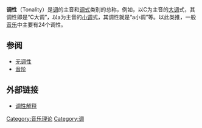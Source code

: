 {{无来源|time=2022-5-6}}
'''调性'''（Tonality）是[[调|调]]的主音和[[调式|调式]]类别的总称，例如，以C为主音的[[大调|大调]]式，其调性即是“C大调”，以a为主音的[[小调|小调]]式，其调性就是“a小调”等。以此类推，一般[[音乐|音乐]]中主要有24个调性。

==参阅==
*[[无调音乐|无调性]]
*[[音阶|音阶]]

== 外部链接 ==
* [http://www.bh2000.net/heavengate/primaryschool/zxj/zjsd11.htm 调性解释]{{Wayback|url=http://www.bh2000.net/heavengate/primaryschool/zxj/zjsd11.htm |date=20080404001105 }}

{{music-stub}}

{{Authority control}}
{{Timbre}}

[[Category:音乐理论|Category:音乐理论]]
[[Category:调|Category:调]]